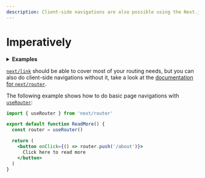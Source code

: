 ```yaml
---
description: Client-side navigations are also possible using the Next.js Router instead of the Link component. Learn more here.
---
```


# Imperatively

<details>
  <summary><b>Examples</b></summary>
  <ul>
    <li><a href="https://github.com/vercel/next.js/tree/canary/examples/using-router">Using Router</a></li>
  </ul>
</details>

[`next/link`](/docs/api-reference/next/link.md) should be able to cover most of your routing needs, but you can also do client-side navigations without it, take a look at the [documentation for `next/router`](/docs/api-reference/next/router.md).

The following example shows how to do basic page navigations with [`useRouter`](/docs/api-reference/next/router.md#useRouter):

```jsx
import { useRouter } from 'next/router'

export default function ReadMore() {
  const router = useRouter()

  return (
    <button onClick={() => router.push('/about')}>
      Click here to read more
    </button>
  )
}
```

